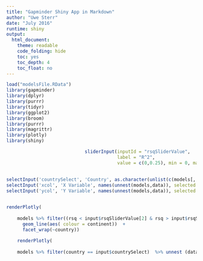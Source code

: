 ```yaml
---
title: "Gapminder Shiny App in Markdown"
author: "Uwe Sterr"
date: "July 2016"
runtime: shiny
output: 
  html_document: 
    theme: readable
    code_folding: hide
    toc: yes
    toc_depth: 4
    toc_float: no
---
```




```r
load("modelsFile.RData")
library(gapminder)
library(dplyr)
library(purrr)
library(tidyr)
library(ggplot2)
library(broom)
library(purrr)
library(magrittr)
library(plotly)
library(shiny)

                             sliderInput(inputId = "rsqSliderValue",
                                         label = "R^2",
                                         value = c(0,0.25), min = 0, max = 1, dragRange = TRUE, step = 0.25)
                     
                           
selectInput('countrySelect', 'Country', as.character(unlist(c(models[, "country"]))),selected = "Germany")
selectInput('xcol', 'X Variable', names(unnest(models,data)), selected = "year")
selectInput('ycol', 'Y Variable', names(unnest(models,data)), selected = "pop")


renderPlotly(
    
    models %>% filter((rsq < input$rsqSliderValue[2] & rsq > input$rsqSliderValue[1]))  %>% unnest(rsq)  %>% top_n(10,rsq) %>% unnest(data) %>% ggplot(aes(year, lifeExp)) +
      geom_line(aes( colour = continent))  +
      facet_wrap(~country))
    
    renderPlotly(
    
    models %>% filter(country == input$countrySelect)  %>% unnest (data) %>% ggplot(aes(x=get(input$xcol), y=get(input$ycol))) + geom_line()  )
  

```


